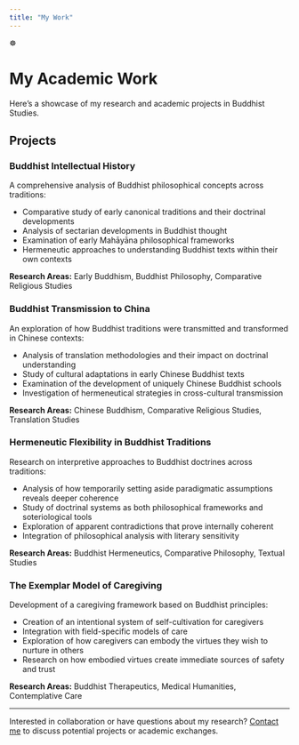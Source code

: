 ```yaml
---
title: "My Work"
---
```


<div class="lotus-divider">☸</div>

# My Academic Work

Here's a showcase of my research and academic projects in Buddhist Studies.

## Projects

### Buddhist Intellectual History {#buddhist-intellectual-history}

A comprehensive analysis of Buddhist philosophical concepts across traditions:

- Comparative study of early canonical traditions and their doctrinal developments
- Analysis of sectarian developments in Buddhist thought
- Examination of early Mahāyāna philosophical frameworks
- Hermeneutic approaches to understanding Buddhist texts within their own contexts

**Research Areas:** Early Buddhism, Buddhist Philosophy, Comparative Religious Studies

### Buddhist Transmission to China {#buddhist-transmission}

An exploration of how Buddhist traditions were transmitted and transformed in Chinese contexts:

- Analysis of translation methodologies and their impact on doctrinal understanding
- Study of cultural adaptations in early Chinese Buddhist texts
- Examination of the development of uniquely Chinese Buddhist schools
- Investigation of hermeneutical strategies in cross-cultural transmission

**Research Areas:** Chinese Buddhism, Comparative Religious Studies, Translation Studies

### Hermeneutic Flexibility in Buddhist Traditions {#hermeneutic-flexibility}

Research on interpretive approaches to Buddhist doctrines across traditions:

- Analysis of how temporarily setting aside paradigmatic assumptions reveals deeper coherence
- Study of doctrinal systems as both philosophical frameworks and soteriological tools
- Exploration of apparent contradictions that prove internally coherent
- Integration of philosophical analysis with literary sensitivity

**Research Areas:** Buddhist Hermeneutics, Comparative Philosophy, Textual Studies

### The Exemplar Model of Caregiving {#exemplar-model}

Development of a caregiving framework based on Buddhist principles:

- Creation of an intentional system of self-cultivation for caregivers
- Integration with field-specific models of care
- Exploration of how caregivers can embody the virtues they wish to nurture in others
- Research on how embodied virtues create immediate sources of safety and trust

**Research Areas:** Buddhist Therapeutics, Medical Humanities, Contemplative Care

---

Interested in collaboration or have questions about my research? [Contact me](/contact.html) to discuss potential projects or academic exchanges.